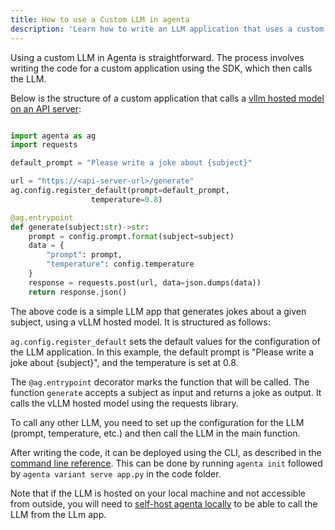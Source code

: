 ```yaml
---
title: How to use a Custom LLM in agenta
description: 'Learn how to write an LLM application that uses a custom LLM'
---
```


Using a custom LLM in Agenta is straightforward. The process involves writing the code for a custom application using the SDK, which then calls the LLM.

Below is the structure of a custom application that calls a  [vllm hosted model on an API server](https://docs.vllm.ai/en/latest/getting_started/quickstart.html#api-server):

```python

import agenta as ag
import requests

default_prompt = "Please write a joke about {subject}"

url = "https://<api-server-url>/generate"
ag.config.register_default(prompt=default_prompt,
                  temperature=0.8)

@ag.entrypoint
def generate(subject:str)->str:
    prompt = config.prompt.format(subject=subject)
    data = {
        "prompt": prompt,
        "temperature": config.temperature
    }
    response = requests.post(url, data=json.dumps(data))
    return response.json()
```

The above code is a simple LLM app that generates jokes about a given subject, using a vLLM hosted model. It is structured as follows:

`ag.config.register_default` sets the default values for the configuration of the LLM application. In this example, the default prompt is "Please write a joke about {subject}", and the temperature is set at 0.8.

The `@ag.entrypoint` decorator marks the function that will be called. The function `generate` accepts a subject as input and returns a joke as output. It calls the vLLM hosted model using the requests library.

To call any other LLM, you need to set up the configuration for the LLM (prompt, temperature, etc.) and then call the LLM in the main function.

After writing the code, it can be deployed using the CLI, as described in the [command line reference](/cli/quick-usage). This can be done by running `agenta init` followed by `agenta variant serve app.py` in the code folder.

<Warning> Note that if the LLM is hosted on your local machine and not accessible from outside, you will need to [self-host agenta locally](self-host/host-locally) to be able to call the LLM from the LLm app. </Warning>